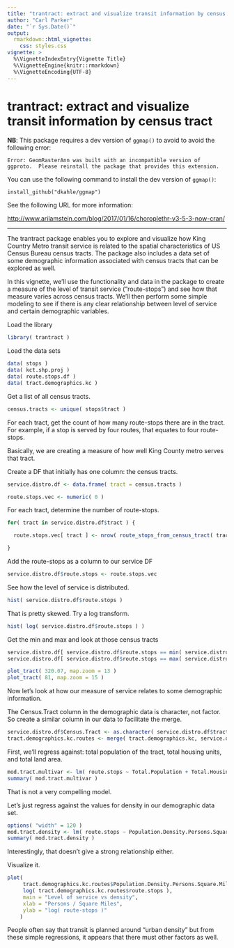 ```yaml
---
title: "trantract: extract and visualize transit information by census tract"
author: "Carl Parker"
date: "`r Sys.Date()`"
output: 
  rmarkdown::html_vignette:
    css: styles.css
vignette: >
  %\VignetteIndexEntry{Vignette Title}
  %\VignetteEngine{knitr::rmarkdown}
  %\VignetteEncoding{UTF-8}
---
```


# trantract: extract and visualize transit information by census tract #

**NB**: This package requires a dev version of `ggmap()` to avoid to avoid
the following error:

    Error: GeomRasterAnn was built with an incompatible version of
    ggproto.  Please reinstall the package that provides this extension.

You can use the following command to install the dev version of
`ggmap()`:

    install_github("dkahle/ggmap")

See the following URL for more information:

  <http://www.arilamstein.com/blog/2017/01/16/choroplethr-v3-5-3-now-cran/>

---

The trantract package enables you to explore and visualize how King
Country Metro transit service is related to the spatial characteristics
of US Census Bureau census tracts. The package also includes a data set
of some demographic information associated with census tracts that can
be explored as well.

In this vignette, we'll use the functionality and data in the package to
create a measure of the level of transit service ("route-stops") and see
how that measure varies across census tracts. We'll then perform some
simple modeling to see if there is any clear relationship between level
of service and certain demographic variables.

Load the library


```r
library( trantract )
```

Load the data sets

```r
data( stops )
data( kct.shp.proj )
data( route.stops.df )
data( tract.demographics.kc )
```

Get a list of all census tracts.
 
```r
census.tracts <- unique( stops$tract )
```

For each tract, get the count of how many route-stops there are in the
tract. For example, if a stop is served by four routes, that equates
to four route-stops.

Basically, we are creating a measure of how well King County metro
serves that tract.

Create a DF that initially has one column: the census tracts.

```r
service.distro.df <- data.frame( tract = census.tracts )

route.stops.vec <- numeric( 0 )
```

For each tract, determine the number of route-stops.

```r
for( tract in service.distro.df$tract ) {

  route.stops.vec[ tract ] <- nrow( route_stops_from_census_tract( tract ) )

}
```

Add the route-stops as a column to our service DF

```r
service.distro.df$route.stops <- route.stops.vec
```

See how the level of service is distributed.

```r
hist( service.distro.df$route.stops ) 
```

That is pretty skewed. Try a log transform.

```r
hist( log( service.distro.df$route.stops ) ) 
```

Get the min and max and look at those census tracts

```r
service.distro.df[ service.distro.df$route.stops == min( service.distro.df$route.stops ), ]
service.distro.df[ service.distro.df$route.stops == max( service.distro.df$route.stops ), ]

plot_tract( 320.07, map.zoom = 13 )
plot_tract( 81, map.zoom = 15 )
```

Now let's look at how our measure of service relates to some demographic
information.

The Census.Tract column in the demographic data is character, not
factor. So create a similar column in our data to facilitate the
merge.

```r
service.distro.df$Census.Tract <- as.character( service.distro.df$tract )
tract.demographics.kc.routes <- merge( tract.demographics.kc, service.distro.df )  
```

First, we'll regress against: total population of the tract, total
housing units, and total land area.

```r
mod.tract.multivar <- lm( route.stops ~ Total.Population + Total.Housing.Units + Land.Area.Square.Miles, data = tract.demographics.kc.routes )
summary( mod.tract.multivar )
```

That is not a very compelling model.

Let's just regress against the values for density in our demographic
data set.

```r
options( "width" = 120 )
mod.tract.density <- lm( route.stops ~ Population.Density.Persons.Square.Mile, data = tract.demographics.kc.routes )
summary( mod.tract.density )
```

Interestingly, that doesn't give a strong relationship either. 

Visualize it.

```r
plot( 
     tract.demographics.kc.routes$Population.Density.Persons.Square.Mile, 
     log( tract.demographics.kc.routes$route.stops ), 
     main = "Level of service vs density",
     xlab = "Persons / Square Miles",
     ylab = "log( route-stops )"
    )
```

People often say that transit is planned around "urban density" but from
these simple regressions, it appears that there must other factors as
well.

